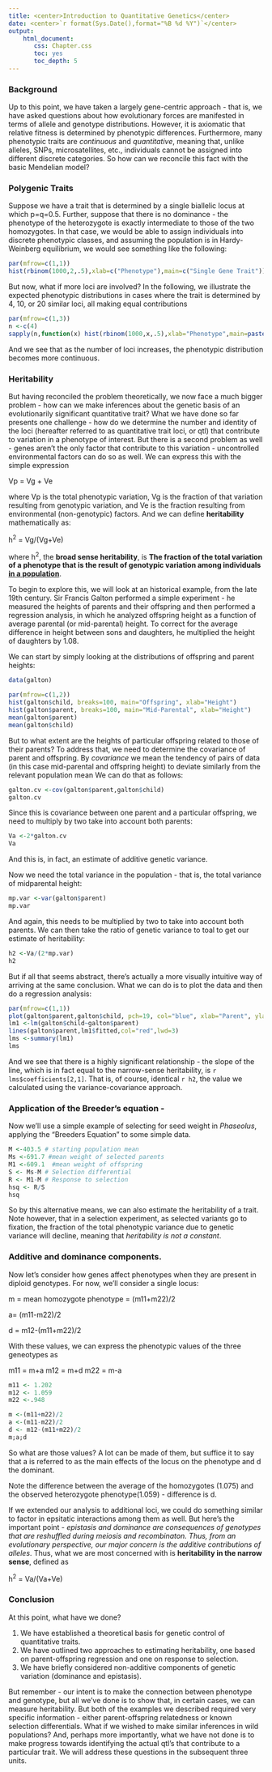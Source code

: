 ```yaml
---
title: <center>Introduction to Quantitative Genetics</center>
date: <center>`r format(Sys.Date(),format="%B %d %Y")`</center>
output: 
    html_document:
       css: Chapter.css
       toc: yes
       toc_depth: 5
---
```


### Background

Up to this point, we have taken a largely gene-centric approach - that is, we have asked questions about how evolutionary forces are manifested in terms of allele and genotype distributions.  However, it is axiomatic that relative fitness is determined by phenotypic differences.  Furthermore, many phenotypic traits are *continuous* and *quantitative*, meaning that, unlike alleles, SNPs, microsatellites, etc., individuals cannot be assigned into different discrete categories.  So how can we reconcile this fact with the basic Mendelian model?

### Polygenic Traits

Suppose we have a trait that is determined by a single biallelic locus at which p=q=0.5.  Further, suppose that there is no dominance - the phenotype of the heterozygote is exactly intermediate to those of the two homozygotes.  In that case, we would be able to assign individuals into discrete phenotypic classes, and assuming the population is in Hardy-Weinberg equilibrium, we would see something like the following: 
```r
par(mfrow=c(1,1))
hist(rbinom(1000,2,.5),xlab=c("Phenotype"),main=c("Single Gene Trait"))
```
But now, what if more loci are involved?  In the following, we illustrate the expected phenotypic distributions in cases where the trait is determined by 4, 10, or 20 similar loci, all making equal contributions

```r
par(mfrow=c(1,3))
n <-c(4)
sapply(n,function(x) hist(rbinom(1000,x,.5),xlab="Phenotype",main=paste(x/2,"Loci",sep=" ")))
```
And we see that as the number of loci increases, the phenotypic distribution becomes more continuous.  


### Heritability

But having reconciled the problem theoretically, we now face a much bigger problem - how can we make inferences about the genetic basis of an evolutionarily significant quantitative trait?  What we have done so far presents one challenge - how do we determine the number and identity of the loci (hereafter referred to as quantitative trait loci, or qtl) that contribute to variation in a phenotype of interest.  But there is a second problem as well - genes aren't the only factor that contribute to this variation - uncontrolled environmental factors can do so as well. We can express this with the simple expression

Vp = Vg + Ve

where Vp is the total phenotypic variation, Vg is the fraction of that variation resulting from genotypic variation, and Ve is the fraction resulting from environmental (non-genotypic) factors.  And we can define **heritability** mathematically as:

h^2^ = Vg/(Vg+Ve)

where h^2^, the **broad sense heritability**, is <b>The fraction of the total variation of a phenotype that is the result of genotypic variation among individuals <u>in a population</u></b>.  

To begin to explore this, we will look at an historical example, from the late 19th century.  Sir Francis Galton performed a simple experiment - he measured the heights of parents and their offspring and then performed a regression analysis, in which he analyzed offspring height as a function of average parental (or mid-parental) height.  To correct for the average difference in height between sons and daughters, he multiplied the height of daughters by 1.08.  

We can start by simply looking at the distributions of offspring and parent heights:


```r
data(galton)

par(mfrow=c(1,2))
hist(galton$child, breaks=100, main="Offspring", xlab="Height")
hist(galton$parent, breaks=100, main="Mid-Parental", xlab="Height")
mean(galton$parent)
mean(galton$child)
```
But to what extent are the heights of particular offspring related to those of their parents?  To address that, we need to determine the covariance of parent and offspring.  By *covariance* we mean the tendency of pairs of data (in this case mid-parental and offspring height) to deviate similarly from the relevant population mean We can do that as follows:

```r
galton.cv <-cov(galton$parent,galton$child)
galton.cv
```
Since this is covariance between one parent and a particular offspring, we need to multiply by two take into account both parents:
```r
Va <-2*galton.cv
Va
```
And this is, in fact, an estimate of additive genetic variance.

Now we need the total variance in the population - that is, the total variance of  midparental height:

```r
mp.var <-var(galton$parent)
mp.var
```
And again, this needs to be multiplied by two to take into account both parents.  We can then take the ratio of genetic variance to toal to get our estimate of heritability:
```r
h2 <-Va/(2*mp.var)
h2
```
But if all that seems abstract, there's actually a more visually intuitive way of arriving at the same conclusion.  What we can do is to plot the data and then do a regression analysis:
```r

par(mfrow=c(1,1))
plot(galton$parent,galton$child, pch=19, col="blue", xlab="Parent", ylab="Offspring")
lm1 <-lm(galton$child~galton$parent)
lines(galton$parent,lm1$fitted,col="red",lwd=3)
lms <-summary(lm1)
lms
```
And we see that there is a highly significant relationship - the slope of the line, which is in fact equal to the narrow-sense heritability, is `r lms$coefficients[2,1]`.  That is, of course, identical `r h2`, the value we calculated using the variance-covariance approach.

### Application of the Breeder's equation -

Now we'll use a simple example of selecting for seed weight in *Phaseolus*, applying the "Breeders Equation" to some simple data.
```r
M <-403.5 # starting population mean
Ms <-691.7 #mean weight of selected parents
M1 <-609.1  #mean weight of offspring
S <- Ms-M # Selection differential
R <- M1-M # Response to selection
hsq <- R/S
hsq
```

So by this alternative means, we can also estimate the heritability of a trait.  Note however, that in a selection experiment, as selected variants go to fixation, the fraction of the total phenotypic variance due to genetic variance will decline, meaning that *heritability is not a constant*.  

### Additive and dominance components.

Now let's consider how genes affect phenotypes when they are present in diploid genotypes.  For now, we'll consider a single locus:

m = mean homozygote phenotype = (m11+m22)/2

a= (m11-m22)/2

d = m12-(m11+m22)/2

With these values, we can express the phenotypic values of the three geneotypes as 

m11 = m+a
m12 = m+d
m22 = m-a

```r
m11 <- 1.202
m12 <- 1.059
m22 <-.948

m <-(m11+m22)/2
a <-(m11-m22)/2
d <- m12-(m11+m22)/2
m;a;d
```
So what are those values?  A lot can be made of them, but suffice it to say that a is referred to as the main effects of the locus on the phenotype and d the dominant.  

Note the difference between the average of the homozygotes (1.075) and the observed heterozygote phenotype(1.059) - difference is d.  


If we extended our analysis to additional loci, we could do something similar to factor in epsitatic interactions among them as well.  But here's the important point - *epistasis and dominance are consequences of genotypes that are reshuffled during meiosis and recombinaton.   Thus, from an evolutionary perspective, our major concern is the additive contributions of alleles*.  Thus, what we are most concerned with is **heritability in the narrow sense**, defined as 

h^2^ = Va/(Va+Ve)

### Conclusion

At this point, what have we done?

1.  We have established a theoretical basis for genetic control of quantitative traits.
2.  We have outlined two approaches to estimating heritability, one based on parent-offspring regression and one on response to selection.
3.  We have briefly considered non-additive components of genetic variation (dominance and epistasis).

But remember - our intent is to make the connection between phenotype and genotype, but all we've done is to show that, in certain cases, we can measure heritability.  But both of the examples we described required very specific information - either parent-offspring relatedness or known selection differentials.  What if we wished to make similar inferences in wild populations?  And, perhaps more importantly, what we have not done is to make progress towards identifying the actual qtl's that contribute to a particular trait.  We will address these questions in the subsequent three units.


